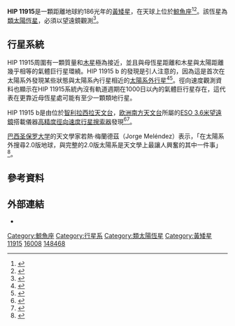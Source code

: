 {{Starbox begin 
| name = HIP 11915
}}
{{Starbox observe 
| epoch    = J2000 
| constell = [[鯨魚座|鯨魚座]] 
| ra       = {{RA|02|33|49.025}}<ref name=SIMBAD/>
| dec      = {{DEC|–19|36|42.5032}}<ref name=SIMBAD/>
| appmag_v = 8.58<ref name=Extrasolar/>
}}
{{Starbox character 
| class    = G5V<ref name=Extrasolar/>
}}
{{Starbox astrometry 
| radial_v = +14.1<ref name=SIMBAD/>
| parallax = 17.45
| p_error  = 1.07
| parallax_footnote = <ref name=SIMBAD/>
}}
{{Starbox detail
| mass     = 1.0<ref name=Extrasolar/>
| temperature = 5760<ref name=Extrasolar/>
| age_gyr  = 4.0 (± 0.6)<ref name=Extrasolar/>
}}
{{Starbox catalog 
| names = [[Henry_Draper_catalogue|HD]] 16008, [[Hipparcos_catalogue|HIP]] 11915, [[Smithsonian_Astrophysical_Observatory_Star_Catalog|SAO]] 148468.<ref name=SIMBAD/>
}}
{{Starbox reference
| Simbad = HIP+11915
}}
{{Starbox end}}
'''HIP 11915'''是一顆距離地球約186光年的[[黃矮星|黃矮星]]，在天球上位於[[鯨魚座|鯨魚座]]<ref name="Extrasolar">{{cite web |title=Planet HIP 11915 |url=http://exoplanet.eu/catalog/hip_11915/ |accessdate=17 July 2015 |archive-date=2015-12-10 |archive-url=https://web.archive.org/web/20151210235120/http://exoplanet.eu/catalog/hip_11915/ |dead-url=no }}</ref><ref name="SIMBAD">{{cite web|title=Simbad Astronomical Database|url=http://simbad.u-strasbg.fr/simbad/sim-id?Ident=HIP+11915|website=http://simbad.u-strasbg.fr/simbad|accessdate=16 July 2015|archive-date=2015-12-24|archive-url=https://web.archive.org/web/20151224204836/http://simbad.u-strasbg.fr/simbad/sim-id?Ident=HIP+11915|dead-url=no}}</ref>。該恆星為[[類太陽恆星|類太陽恆星]]，必須以望遠鏡觀測<ref name=eso1529b>{{cite web |title=The star HIP 11915 in the constellation of Cetus |url=http://www.eso.org/public/images/eso1529b/ |publisher=[[欧洲南方天文台|European Southern Observatory]] |date=15 July 2015 |accessdate=17 July 2015 |archive-date=2016-01-21 |archive-url=https://web.archive.org/web/20160121011337/https://www.eso.org/public/images/eso1529b/ |dead-url=no }}</ref>。

==行星系統==
HIP 11915周圍有一顆質量和[[木星|木星]]極為接近，並且與母恆星距離和木星與太陽距離幾乎相等的氣體巨行星{{link-en|HIP 11915 b|HIP 11915 b}}環繞。HIP 11915 b 的發現是引人注意的，因為這是首次在太陽系外發現某些狀態與太陽系內行星相近的[[太陽系外行星|太陽系外行星]]<ref name="Jupiter's twin spotted">{{cite news|title=Jupiter's twin spotted|url=http://www.business-standard.com/article/news-ians/jupiter-s-twin-spotted-115071600300_1.html|accessdate=16 July 2015|agency=IANS|publisher=business standard|date=July 16, 2015|archive-date=2016-03-05|archive-url=https://web.archive.org/web/20160305195408/http://www.business-standard.com/article/news-ians/jupiter-s-twin-spotted-115071600300_1.html|dead-url=no}}</ref><ref name="Jupiter's twin discovered orbiting star similar to our sun">{{cite news|title=Jupiter's twin discovered orbiting star similar to our sun|url=http://www.dailymail.co.uk/video/news/video-1199401/Jupiters-twin-discovered-orbiting-star-similar-sun.html|accessdate=16 July 2015|agency=daily mail|archive-date=2015-09-13|archive-url=https://web.archive.org/web/20150913134307/http://www.dailymail.co.uk/video/news/video-1199401/Jupiters-twin-discovered-orbiting-star-similar-sun.html|dead-url=no}}</ref>。徑向速度觀測資料也顯示在HIP 11915系統內沒有軌道週期在1000日以內的氣體巨行星存在，這代表在更靠近母恆星處可能有至少一顆類地行星。

HIP 11915 b是由位於[[智利|智利]][[拉西拉天文台|拉西拉天文台]]，[[欧洲南方天文台|欧洲南方天文台]]所屬的[[ESO_3.6米望遠鏡|ESO 3.6米望遠鏡]]搭載儀器[[高精度徑向速度行星搜索器|高精度徑向速度行星搜索器]]發現<ref name="HIP 11915b: Jupiter Twin Found Orbiting Sun-Like Star">{{cite news|title=HIP 11915b: Jupiter Twin Found Orbiting Sun-Like Star|url=http://www.sci-news.com/astronomy/science-hip11915b-jupiter-twin-sun-like-star-03021.html|accessdate=16 July 2015|agency=Sci-News.com|date=Jul 15, 2015|archive-date=2015-11-06|archive-url=https://web.archive.org/web/20151106231907/http://www.sci-news.com/astronomy/science-hip11915b-jupiter-twin-sun-like-star-03021.html|dead-url=no}}</ref><ref name="Jupiter Look-Alike Discovered Orbiting Sun-Like Star; Could There Be An Earth Twin?">{{cite news|last1=Bora|first1=Kukil|title=Jupiter Look-Alike Discovered Orbiting Sun-Like Star; Could There Be An Earth Twin?|url=http://www.ibtimes.com/jupiter-look-alike-discovered-orbiting-sun-star-could-there-be-earth-twin-2011228|accessdate=16 July 2015|agency=ib times|date=16 July 2015|archive-date=2015-09-24|archive-url=https://web.archive.org/web/20150924124813/http://www.ibtimes.com/jupiter-look-alike-discovered-orbiting-sun-star-could-there-be-earth-twin-2011228|dead-url=no}}</ref>。

[[巴西|巴西]][[圣保罗大学|圣保罗大学]]的天文學家若熱·梅蘭德茲（Jorge Meléndez）表示，「在太陽系外搜尋2.0版地球，與完整的2.0版太陽系是天文學上最讓人興奮的其中一件事」<ref name="JupiterTwin">{{cite web|title=Jupiter Twin Discovered Around Solar Twin|url=http://www.eso.org/public/news/eso1529/|website=http://www.eso.org/|accessdate=16 July 2015|archive-date=2015-12-24|archive-url=https://web.archive.org/web/20151224215552/https://www.eso.org/public/news/eso1529/|dead-url=no}}</ref>。

{{OrbitboxPlanet begin
| table_ref=<ref name="Extrasolar" />
}}
{{OrbitboxPlanet
| exoplanet = [[HIP_11915_b|b]]
| mass = 0.99 ± .06
| period = 3830.0 ± 150
| semimajor = 4.8 ± .01
| eccentricity = 0.1 ± 0.07
}}
{{Orbitbox end}}

==參考資料==
{{Reflist}}

== 外部連結 ==
* {{cite journal|last1=M. Bedell, J. Meléndez , J. L. Bean, I. Ramírez, M. Asplund, A. Alves-Brito, L. Casagrande, S. Dreizler, T. Monroe, L. Spina, and M. Tucci Maia|title=The Solar Twin Planet Search II. A Jupiter twin around a solar twin|journal=The European SouthernObservatory(ESO)|date=June 26, 2015|pages=8|url=http://www.eso.org/public/archives/releases/sciencepapers/eso1529/eso1529a.pdf|accessdate=17 July 2015|archive-date=2019-10-30|archive-url=https://web.archive.org/web/20191030082456/https://www.eso.org/public/archives/releases/sciencepapers/eso1529/eso1529a.pdf|dead-url=no}}

{{Stars of Cetus}}

[[Category:鯨魚座|Category:鯨魚座]]
[[Category:行星系|Category:行星系]]
[[Category:類太陽恆星|Category:類太陽恆星]]
[[Category:黃矮星|Category:黃矮星]]
[[Category:HIP天體|11915]]
[[Category:HD和HDE天體|16008]]
[[Category:SAO天體|148468]]